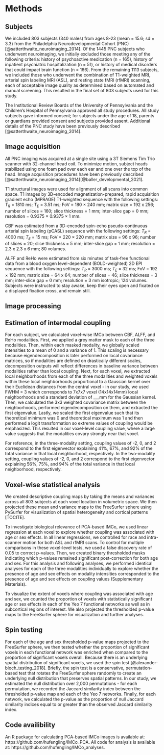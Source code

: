# Methods

## Subjects
  We included 803 subjects (340 males) from ages 8-23 (mean = 15.6; sd = 3.3) from the Philadelphia Neurodevelopmental Cohort (PNC) [@satterthwaite_neuroimaging_2014]. Of the 1445 PNC subjects who underwent neuroimaging, we initially excluded those meeting any of the following criteria: history of psychoactive medication (n = 165), history of inpatient psychiatric hospitalization (n = 51), or history of medical disorders that could impact brain function (n = 166). From the remaining 1113 subjects, we included those who underwent the combination of T1-weighted MRI, arterial spin labeling MRI (ASL), and resting state fMRI (rfMRI) scanning, each of acceptable image quality as determined based on automated and manual screening. This resulted in the final set of 803 subjects used for this study.
  
  The Institutional Review Boards of the University of Pennsylvania and the Children's Hospital of Pennsylvania approved all study procedures. All study subjects gave informed consent; for subjects under the age of 18, parents or guardians provided consent and subjects provided assent. Additional details of the PNC study have been previously described [@satterthwaite_neuroimaging_2014].

## Image acquisition
  All PNC imaging was acquired at a single site using a 3T Siemens Tim Trio scanner with 32-channel head coil. To minimize motion, subject heads stabilized using one foam pad over each ear and one over the top of the head. Image acquisition procedures have been previously described [@satterthwaite_neuroimaging_2014][@baller_developmental_2021].

  T1 structural images were used for alignment of all scans into common space. T1 images by 3D-encoded magnetization-prepared, rapid acquisition gradient echo (MPRAGE) T1-weighted sequence with the following settings: $T_R$ = 1810 ms; $T_E$ = 3.51 ms; FoV = 180 × 240 mm; matrix size = 192 x 256; number of slices = 160; slice thickness = 1 mm; inter-slice gap = 0 mm; resolution =  0.9375 × 0.9375 × 1 mm.

  CBF was estimated from a 3D-encoded spin-echo pseudo-continuous arterial spin labeling (pCASL) sequence with the following settings: $T_R$ = 4000 ms; $T_E$ = 15 ms; FoV = 220 × 220 mm; matrix size = 96 x 96; number of slices = 20; slice thickness = 5 mm; inter-slice gap = 1 mm; resolution = 2.3 x 2.3 x 6 mm; 80 volumes.

  ALFF and ReHo were estimated from six minutes of task-free functional data from a blood oxygen level-dependent (BOLD-weighted) 2D EPI sequence with the following settings: $T_R$ = 3000 ms; $T_E$ = 32 ms; FoV = 192 × 192 mm; matrix size = 64 x 64; number of slices = 46; slice thickness = 3 mm; inter-slice gap = 0 mm; resolution = 3 mm isotropic; 124 volumes. Subjects were instructed to stay awake, keep their eyes open and fixated on a displayed fixation cross, and remain still.

## Image processing

## Estimation of intermodal coupling
  For each subject, we calculated voxel-wise IMCo between CBF, ALFF, and ReHo modalities. First, we applied a grey matter mask to each of the three modalities. Then, within each masked modality, we globally scaled intensities to a mean of 0 and a variance of 1. This scaling is necessary because eigendecomposition is later performed on local covariance matrices, so if modalities are defined on drastically different scales, decomposition outputs will reflect differences in baseline variance between modalities rather than local coupling. Next, for each voxel, we extracted local neighborhoods from each of the three modalities and weighted voxels within these local neighborhoods proportional to a Gaussian kernel over their Euclidean distances from the central voxel - in our study, we used FWHM = 3 which corresponds to 7x7x7 voxel (14x14x14mm) local neighborhoods and a standard deviation of ___mm for the Gaussian kernel. Then, we calculated the 3x3 weighted covariance matrix between the neighborhoods, performed eigendecomposition on them, and extracted the first eigenvalue. Lastly, we scaled the first eigenvalue such that its theoretical minimum was 0 and theoretical maximum was 1 and then performed a logit transformation so extreme values of coupling would be emphasized. This resulted in our voxel-level coupling value, where a large value suggests that the modalities covary strongly near that voxel.
  
  For reference, in the three-modality setting, coupling values of -2, 0, and 2 correspond to the first eigenvector explaining 41%, 67%, and 92% of the total variance in that local neighborhood, respectively. In the two-modality setting, coupling values of -2, 0, and 2 correspond to the first eigenvector explaining 56%, 75%, and 94% of the total variance in that local neighborhood, respectively.

## Voxel-wise statistical analysis
  We created descriptive coupling maps by taking the means and variances across all 803 subjects at each voxel location in volumetric space. We then projected these mean and variance maps to the FreeSurfer sphere using PySurfer for visualization of spatial heterogeneity and cortical patterns [TOCITE].
  
  To investigate biological relevance of PCA-based IMCo, we used linear regression at each voxel to explore whether coupling was associated with age or sex effects. In all linear regressions, we controlled for race and intra-scanner motion for both ASL and rfMRI scans. To control for multiple comparisons in these voxel-level tests, we used a false discovery rate of 0.05 to correct p-values. Then, we created binary thresholded masks indicating which p-values remained significant post-correction for both age and sex. For this analysis and following analyses, we performed identical analyses for each of the three modalities individually to explore whether the presence of age and sex effects on modality intensities corresponded to the presence of age and sex effects on coupling values (Supplementary Materials).
  
  To visualize the extent of voxels where coupling was associated with age and sex, we counted the proportion of voxels with statistically significant age or sex effects in each of the Yeo 7 functional networks as well as in subcortical regions of interest. We also projected the thresholded p-value maps to the FreeSurfer sphere for visualization and further analyses.
  
## Spin testing
  For each of the age and sex thresholded p-value maps projected to the FreeSurfer sphere, we then tested whether the proportion of significant voxels in each functional network was enriched when compared to the proportion of significant voxels overall. Because there is an underlying spatial distribution of significant voxels, we used the spin test [@alexander-bloch_testing_2018]. Briefly, the spin test is a conservative, permutation-based test that rotates the FreeSurfer sphere randomly to create an underlying null distribution that preserves spatial patterns. In our study, we estimated the null distribution over 2,000 permutations - for each permutation, we recorded the Jaccard similarity index between the thresholded p-value map and each of the Yeo 7 networks. Finally, for each network, we calculated the p-value as the proportion of null Jaccard similarity indices equal to or greater than the observed Jaccard similarity index.
  
## Code availibility
  An R package for calculating PCA-based IMCo images is available at: https://github.com/hufengling/IMCo_PCA. All code for analysis is available at: https://github.com/hufengling/IMCo_analyses.
